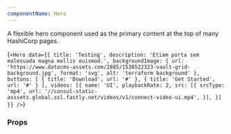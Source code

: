 ```yaml
---
componentName: Hero
---
```


A flexible hero component used as the primary content at the top of many HashiCorp pages.

<LiveComponent>{`<Hero
  data={{
    title: 'Testing',
    description: 'Etiam porta sem malesuada magna mollis euismod.',
    backgroundImage: {
      url: 'https://www.datocms-assets.com/2885/1538522323-vault-grid-background.jpg',
      format: 'svg',
      alt: 'terraform background'
    },
    buttons: [
      { title: 'Download', url: '#' },
      { title: 'Get Started', url: '#' }
    ],
    videos: [{
      name: 'UI',
      playbackRate: 2,
      src: [{
        srcType: 'mp4',
        url: '//consul-static-asssets.global.ssl.fastly.net/videos/v1/connect-video-ui.mp4',
      }],
    }]
  }}
/>`}</LiveComponent>

### Props

<PropsTable props={componentProps} />
